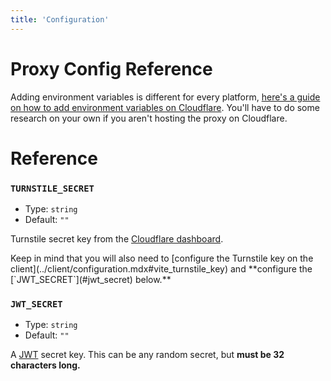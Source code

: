 ```yaml
---
title: 'Configuration'
---
```


# Proxy Config Reference

Adding environment variables is different for every platform, [here's a guide on how to add environment variables on Cloudflare](https://developers.cloudflare.com/workers/configuration/environment-variables/#add-environment-variables-via-the-dashboard). You'll have to do some research on your own if you aren't hosting the proxy on Cloudflare.

# Reference

### `TURNSTILE_SECRET`

- Type: `string`
- Default: `""`

Turnstile secret key from the [Cloudflare dashboard](https://dash.cloudflare.com/sign-up?to=/:account/turnstile).

<Warning>
Keep in mind that you will also need to [configure the Turnstile key on the client](../client/configuration.mdx#vite_turnstile_key) and **configure the [`JWT_SECRET`](#jwt_secret) below.**
</Warning>

### `JWT_SECRET`

- Type: `string`
- Default: `""`

A [JWT](https://jwt.io/) secret key. This can be any random secret, but **must be 32 characters long.**
